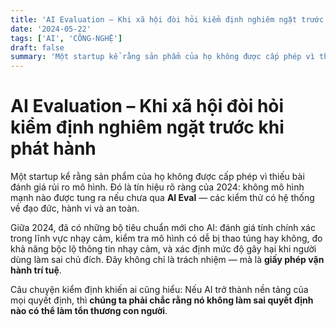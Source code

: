 ```yaml
---
title: 'AI Evaluation – Khi xã hội đòi hỏi kiểm định nghiêm ngặt trước khi phát hành'
date: '2024-05-22'
tags: ['AI', 'CÔNG-NGHỆ']
draft: false
summary: 'Một startup kể rằng sản phẩm của họ không được cấp phép vì thiếu bài đánh giá rủi ro mô hình. Đó là '
---
```


# AI Evaluation – Khi xã hội đòi hỏi kiểm định nghiêm ngặt trước khi phát hành

Một startup kể rằng sản phẩm của họ không được cấp phép vì thiếu bài đánh giá rủi ro mô hình. Đó là tín hiệu rõ ràng của 2024: không mô hình mạnh nào được tung ra nếu chưa qua **AI Eval** — các kiểm thử có hệ thống về đạo đức, hành vi và an toàn.

Giữa 2024, đã có những bộ tiêu chuẩn mới cho AI: đánh giá tính chính xác trong lĩnh vực nhạy cảm, kiểm tra mô hình có dễ bị thao túng hay không, đo khả năng bộc lộ thông tin nhạy cảm, và xác định mức độ gây hại khi người dùng làm sai chủ đích. Đây không chỉ là trách nhiệm — mà là **giấy phép vận hành trí tuệ**.

Câu chuyện kiểm định khiến ai cũng hiểu: Nếu AI trở thành nền tảng của mọi quyết định, thì **chúng ta phải chắc rằng nó không làm sai quyết định nào
có thể làm tổn thương con người**.